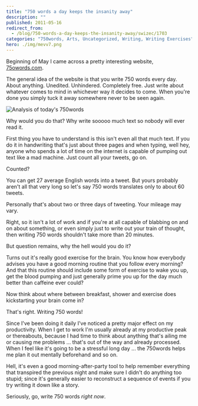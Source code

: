 ```yaml
---
title: "750 words a day keeps the insanity away"
description: ""
published: 2011-05-16
redirect_from:
  - /blog/750-words-a-day-keeps-the-insanity-away/swizec/1703
categories: "750words, Arts, Uncategorized, Writing, Writing Exercises"
hero: ./img/mevv7.png
---
```


Beginning of May I came across a pretty interesting website, [75owords.com](http://750words.com).

The general idea of the website is that you write 750 words every day. About anything. Unedited. Unhindered. Completely free. Just write about whatever comes to mind in whichever way it decides to come. When you're done you simply tuck it away somewhere never to be seen again.

![Analysis of today's 750words](./img/mevv7.png)

Why would you do that? Why write sooooo much text so nobody will ever read it.

First thing you have to understand is this isn't even all that much text. If you do it in handwriting that's just about three pages and when typing, well hey, anyone who spends a lot of time on the internet is capable of pumping out text like a mad machine. Just count all your tweets, go on.

Counted?

You can get 27 average English words into a tweet. But yours probably aren't all that very long so let's say 750 words translates only to about 60 tweets.

Personally that's about two or three days of tweeting. Your mileage may vary.

Right, so it isn't a lot of work and if you're at all capable of blabbing on and on about something, or even simply just to write out your train of thought, then writing 750 words shouldn't take more than 20 minutes.

But question remains, why the hell would you do it?

Turns out it's really good exercise for the brain. You know how everybody advises you have a good morning routine that you follow every morning? And that this routine should include some form of exercise to wake you up, get the blood pumping and just generally prime you up for the day much better than caffeine ever could?

Now think about where between breakfast, shower and exercise does kickstarting your brain come in?

That's right. Writing 750 words!

Since I've been doing it daily I've noticed a pretty major effect on my productivity. When I get to work I'm usually already at my productive peak or thereabouts, because I had time to think about anything that's ailing me or causing me problems ... that's out of the way and already processed. When I feel like it's going to be a stressful long day ... the 750words helps me plan it out mentally beforehand and so on.

Hell, it's even a good morning-after-party tool to help remember everything that transpired the previous night and make sure I didn't do anything too stupid; since it's generally easier to reconstruct a sequence of events if you try writing it down like a story.

Seriously, go, write 750 words _right now_.
